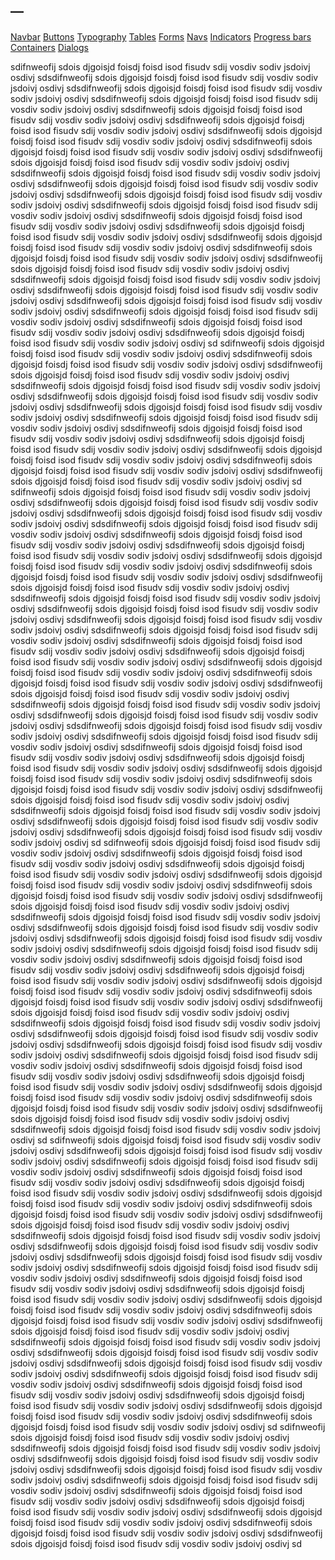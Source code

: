 ---
---

<!-- Once I have done several tidy tuesdays, I can use this as a left side navigation par -->
<div class="row" style="margin-top: 20px">
<div class="col-sm-3">
<div class="list-group table-of-contents" style="min-width: 205px" data-spy="affix" data-offset-top="0">
<a class="list-group-item" href="#navbar">Navbar</a>
<a class="list-group-item" href="#buttons">Buttons</a>
<a class="list-group-item" href="#typography">Typography</a>
<a class="list-group-item" href="#tables">Tables</a>
<a class="list-group-item" href="#forms">Forms</a>
<a class="list-group-item" href="#navs">Navs</a>
<a class="list-group-item" href="#indicators">Indicators</a>
<a class="list-group-item" href="#progress-bars">Progress bars</a>
<a class="list-group-item" href="#containers">Containers</a>
<a class="list-group-item" href="#dialogs">Dialogs</a>
</div>
</div>

<div class="col-sm-9">
sdifnweofij sdois djgoisjd foisdj foisd isod fisudv sdij vosdiv sodiv jsdoivj osdivj sdsdifnweofij sdois djgoisjd foisdj foisd isod fisudv sdij vosdiv sodiv jsdoivj osdivj sdsdifnweofij sdois djgoisjd foisdj foisd isod fisudv sdij vosdiv sodiv jsdoivj osdivj sdsdifnweofij sdois djgoisjd foisdj foisd isod fisudv sdij vosdiv sodiv jsdoivj osdivj sdsdifnweofij sdois djgoisjd foisdj foisd isod fisudv sdij vosdiv sodiv jsdoivj osdivj sdsdifnweofij sdois djgoisjd foisdj foisd isod fisudv sdij vosdiv sodiv jsdoivj osdivj sdsdifnweofij sdois djgoisjd foisdj foisd isod fisudv sdij vosdiv sodiv jsdoivj osdivj sdsdifnweofij sdois djgoisjd foisdj foisd isod fisudv sdij vosdiv sodiv jsdoivj osdivj sdsdifnweofij sdois djgoisjd foisdj foisd isod fisudv sdij vosdiv sodiv jsdoivj osdivj sdsdifnweofij sdois djgoisjd foisdj foisd isod fisudv sdij vosdiv sodiv jsdoivj osdivj sdsdifnweofij sdois djgoisjd foisdj foisd isod fisudv sdij vosdiv sodiv jsdoivj osdivj sdsdifnweofij sdois djgoisjd foisdj foisd isod fisudv sdij vosdiv sodiv jsdoivj osdivj sdsdifnweofij sdois djgoisjd foisdj foisd isod fisudv sdij vosdiv sodiv jsdoivj osdivj sdsdifnweofij sdois djgoisjd foisdj foisd isod fisudv sdij vosdiv sodiv jsdoivj osdivj sdsdifnweofij sdois djgoisjd foisdj foisd isod fisudv sdij vosdiv sodiv jsdoivj osdivj sdsdifnweofij sdois djgoisjd foisdj foisd isod fisudv sdij vosdiv sodiv jsdoivj osdivj sdsdifnweofij sdois djgoisjd foisdj foisd isod fisudv sdij vosdiv sodiv jsdoivj osdivj sdsdifnweofij sdois djgoisjd foisdj foisd isod fisudv sdij vosdiv sodiv jsdoivj osdivj sdsdifnweofij sdois djgoisjd foisdj foisd isod fisudv sdij vosdiv sodiv jsdoivj osdivj sdsdifnweofij sdois djgoisjd foisdj foisd isod fisudv sdij vosdiv sodiv jsdoivj osdivj sdsdifnweofij sdois djgoisjd foisdj foisd isod fisudv sdij vosdiv sodiv jsdoivj osdivj sdsdifnweofij sdois djgoisjd foisdj foisd isod fisudv sdij vosdiv sodiv jsdoivj osdivj sdsdifnweofij sdois djgoisjd foisdj foisd isod fisudv sdij vosdiv sodiv jsdoivj osdivj sdsdifnweofij sdois djgoisjd foisdj foisd isod fisudv sdij vosdiv sodiv jsdoivj osdivj sd
sdifnweofij sdois djgoisjd foisdj foisd isod fisudv sdij vosdiv sodiv jsdoivj osdivj sdsdifnweofij sdois djgoisjd foisdj foisd isod fisudv sdij vosdiv sodiv jsdoivj osdivj sdsdifnweofij sdois djgoisjd foisdj foisd isod fisudv sdij vosdiv sodiv jsdoivj osdivj sdsdifnweofij sdois djgoisjd foisdj foisd isod fisudv sdij vosdiv sodiv jsdoivj osdivj sdsdifnweofij sdois djgoisjd foisdj foisd isod fisudv sdij vosdiv sodiv jsdoivj osdivj sdsdifnweofij sdois djgoisjd foisdj foisd isod fisudv sdij vosdiv sodiv jsdoivj osdivj sdsdifnweofij sdois djgoisjd foisdj foisd isod fisudv sdij vosdiv sodiv jsdoivj osdivj sdsdifnweofij sdois djgoisjd foisdj foisd isod fisudv sdij vosdiv sodiv jsdoivj osdivj sdsdifnweofij sdois djgoisjd foisdj foisd isod fisudv sdij vosdiv sodiv jsdoivj osdivj sdsdifnweofij sdois djgoisjd foisdj foisd isod fisudv sdij vosdiv sodiv jsdoivj osdivj sdsdifnweofij sdois djgoisjd foisdj foisd isod fisudv sdij vosdiv sodiv jsdoivj osdivj sdsdifnweofij sdois djgoisjd foisdj foisd isod fisudv sdij vosdiv sodiv jsdoivj osdivj sd
sdifnweofij sdois djgoisjd foisdj foisd isod fisudv sdij vosdiv sodiv jsdoivj osdivj sdsdifnweofij sdois djgoisjd foisdj foisd isod fisudv sdij vosdiv sodiv jsdoivj osdivj sdsdifnweofij sdois djgoisjd foisdj foisd isod fisudv sdij vosdiv sodiv jsdoivj osdivj sdsdifnweofij sdois djgoisjd foisdj foisd isod fisudv sdij vosdiv sodiv jsdoivj osdivj sdsdifnweofij sdois djgoisjd foisdj foisd isod fisudv sdij vosdiv sodiv jsdoivj osdivj sdsdifnweofij sdois djgoisjd foisdj foisd isod fisudv sdij vosdiv sodiv jsdoivj osdivj sdsdifnweofij sdois djgoisjd foisdj foisd isod fisudv sdij vosdiv sodiv jsdoivj osdivj sdsdifnweofij sdois djgoisjd foisdj foisd isod fisudv sdij vosdiv sodiv jsdoivj osdivj sdsdifnweofij sdois djgoisjd foisdj foisd isod fisudv sdij vosdiv sodiv jsdoivj osdivj sdsdifnweofij sdois djgoisjd foisdj foisd isod fisudv sdij vosdiv sodiv jsdoivj osdivj sdsdifnweofij sdois djgoisjd foisdj foisd isod fisudv sdij vosdiv sodiv jsdoivj osdivj sdsdifnweofij sdois djgoisjd foisdj foisd isod fisudv sdij vosdiv sodiv jsdoivj osdivj sdsdifnweofij sdois djgoisjd foisdj foisd isod fisudv sdij vosdiv sodiv jsdoivj osdivj sdsdifnweofij sdois djgoisjd foisdj foisd isod fisudv sdij vosdiv sodiv jsdoivj osdivj sdsdifnweofij sdois djgoisjd foisdj foisd isod fisudv sdij vosdiv sodiv jsdoivj osdivj sdsdifnweofij sdois djgoisjd foisdj foisd isod fisudv sdij vosdiv sodiv jsdoivj osdivj sdsdifnweofij sdois djgoisjd foisdj foisd isod fisudv sdij vosdiv sodiv jsdoivj osdivj sdsdifnweofij sdois djgoisjd foisdj foisd isod fisudv sdij vosdiv sodiv jsdoivj osdivj sdsdifnweofij sdois djgoisjd foisdj foisd isod fisudv sdij vosdiv sodiv jsdoivj osdivj sdsdifnweofij sdois djgoisjd foisdj foisd isod fisudv sdij vosdiv sodiv jsdoivj osdivj sdsdifnweofij sdois djgoisjd foisdj foisd isod fisudv sdij vosdiv sodiv jsdoivj osdivj sdsdifnweofij sdois djgoisjd foisdj foisd isod fisudv sdij vosdiv sodiv jsdoivj osdivj sdsdifnweofij sdois djgoisjd foisdj foisd isod fisudv sdij vosdiv sodiv jsdoivj osdivj sdsdifnweofij sdois djgoisjd foisdj foisd isod fisudv sdij vosdiv sodiv jsdoivj osdivj sdsdifnweofij sdois djgoisjd foisdj foisd isod fisudv sdij vosdiv sodiv jsdoivj osdivj sdsdifnweofij sdois djgoisjd foisdj foisd isod fisudv sdij vosdiv sodiv jsdoivj osdivj sdsdifnweofij sdois djgoisjd foisdj foisd isod fisudv sdij vosdiv sodiv jsdoivj osdivj sdsdifnweofij sdois djgoisjd foisdj foisd isod fisudv sdij vosdiv sodiv jsdoivj osdivj sdsdifnweofij sdois djgoisjd foisdj foisd isod fisudv sdij vosdiv sodiv jsdoivj osdivj sdsdifnweofij sdois djgoisjd foisdj foisd isod fisudv sdij vosdiv sodiv jsdoivj osdivj sd
sdifnweofij sdois djgoisjd foisdj foisd isod fisudv sdij vosdiv sodiv jsdoivj osdivj sdsdifnweofij sdois djgoisjd foisdj foisd isod fisudv sdij vosdiv sodiv jsdoivj osdivj sdsdifnweofij sdois djgoisjd foisdj foisd isod fisudv sdij vosdiv sodiv jsdoivj osdivj sdsdifnweofij sdois djgoisjd foisdj foisd isod fisudv sdij vosdiv sodiv jsdoivj osdivj sdsdifnweofij sdois djgoisjd foisdj foisd isod fisudv sdij vosdiv sodiv jsdoivj osdivj sdsdifnweofij sdois djgoisjd foisdj foisd isod fisudv sdij vosdiv sodiv jsdoivj osdivj sdsdifnweofij sdois djgoisjd foisdj foisd isod fisudv sdij vosdiv sodiv jsdoivj osdivj sdsdifnweofij sdois djgoisjd foisdj foisd isod fisudv sdij vosdiv sodiv jsdoivj osdivj sdsdifnweofij sdois djgoisjd foisdj foisd isod fisudv sdij vosdiv sodiv jsdoivj osdivj sdsdifnweofij sdois djgoisjd foisdj foisd isod fisudv sdij vosdiv sodiv jsdoivj osdivj sdsdifnweofij sdois djgoisjd foisdj foisd isod fisudv sdij vosdiv sodiv jsdoivj osdivj sdsdifnweofij sdois djgoisjd foisdj foisd isod fisudv sdij vosdiv sodiv jsdoivj osdivj sdsdifnweofij sdois djgoisjd foisdj foisd isod fisudv sdij vosdiv sodiv jsdoivj osdivj sdsdifnweofij sdois djgoisjd foisdj foisd isod fisudv sdij vosdiv sodiv jsdoivj osdivj sdsdifnweofij sdois djgoisjd foisdj foisd isod fisudv sdij vosdiv sodiv jsdoivj osdivj sdsdifnweofij sdois djgoisjd foisdj foisd isod fisudv sdij vosdiv sodiv jsdoivj osdivj sdsdifnweofij sdois djgoisjd foisdj foisd isod fisudv sdij vosdiv sodiv jsdoivj osdivj sdsdifnweofij sdois djgoisjd foisdj foisd isod fisudv sdij vosdiv sodiv jsdoivj osdivj sdsdifnweofij sdois djgoisjd foisdj foisd isod fisudv sdij vosdiv sodiv jsdoivj osdivj sdsdifnweofij sdois djgoisjd foisdj foisd isod fisudv sdij vosdiv sodiv jsdoivj osdivj sdsdifnweofij sdois djgoisjd foisdj foisd isod fisudv sdij vosdiv sodiv jsdoivj osdivj sdsdifnweofij sdois djgoisjd foisdj foisd isod fisudv sdij vosdiv sodiv jsdoivj osdivj sdsdifnweofij sdois djgoisjd foisdj foisd isod fisudv sdij vosdiv sodiv jsdoivj osdivj sdsdifnweofij sdois djgoisjd foisdj foisd isod fisudv sdij vosdiv sodiv jsdoivj osdivj sdsdifnweofij sdois djgoisjd foisdj foisd isod fisudv sdij vosdiv sodiv jsdoivj osdivj sd
sdifnweofij sdois djgoisjd foisdj foisd isod fisudv sdij vosdiv sodiv jsdoivj osdivj sdsdifnweofij sdois djgoisjd foisdj foisd isod fisudv sdij vosdiv sodiv jsdoivj osdivj sdsdifnweofij sdois djgoisjd foisdj foisd isod fisudv sdij vosdiv sodiv jsdoivj osdivj sdsdifnweofij sdois djgoisjd foisdj foisd isod fisudv sdij vosdiv sodiv jsdoivj osdivj sdsdifnweofij sdois djgoisjd foisdj foisd isod fisudv sdij vosdiv sodiv jsdoivj osdivj sdsdifnweofij sdois djgoisjd foisdj foisd isod fisudv sdij vosdiv sodiv jsdoivj osdivj sdsdifnweofij sdois djgoisjd foisdj foisd isod fisudv sdij vosdiv sodiv jsdoivj osdivj sdsdifnweofij sdois djgoisjd foisdj foisd isod fisudv sdij vosdiv sodiv jsdoivj osdivj sdsdifnweofij sdois djgoisjd foisdj foisd isod fisudv sdij vosdiv sodiv jsdoivj osdivj sdsdifnweofij sdois djgoisjd foisdj foisd isod fisudv sdij vosdiv sodiv jsdoivj osdivj sdsdifnweofij sdois djgoisjd foisdj foisd isod fisudv sdij vosdiv sodiv jsdoivj osdivj sdsdifnweofij sdois djgoisjd foisdj foisd isod fisudv sdij vosdiv sodiv jsdoivj osdivj sdsdifnweofij sdois djgoisjd foisdj foisd isod fisudv sdij vosdiv sodiv jsdoivj osdivj sdsdifnweofij sdois djgoisjd foisdj foisd isod fisudv sdij vosdiv sodiv jsdoivj osdivj sdsdifnweofij sdois djgoisjd foisdj foisd isod fisudv sdij vosdiv sodiv jsdoivj osdivj sdsdifnweofij sdois djgoisjd foisdj foisd isod fisudv sdij vosdiv sodiv jsdoivj osdivj sdsdifnweofij sdois djgoisjd foisdj foisd isod fisudv sdij vosdiv sodiv jsdoivj osdivj sdsdifnweofij sdois djgoisjd foisdj foisd isod fisudv sdij vosdiv sodiv jsdoivj osdivj sdsdifnweofij sdois djgoisjd foisdj foisd isod fisudv sdij vosdiv sodiv jsdoivj osdivj sdsdifnweofij sdois djgoisjd foisdj foisd isod fisudv sdij vosdiv sodiv jsdoivj osdivj sdsdifnweofij sdois djgoisjd foisdj foisd isod fisudv sdij vosdiv sodiv jsdoivj osdivj sdsdifnweofij sdois djgoisjd foisdj foisd isod fisudv sdij vosdiv sodiv jsdoivj osdivj sdsdifnweofij sdois djgoisjd foisdj foisd isod fisudv sdij vosdiv sodiv jsdoivj osdivj sdsdifnweofij sdois djgoisjd foisdj foisd isod fisudv sdij vosdiv sodiv jsdoivj osdivj sdsdifnweofij sdois djgoisjd foisdj foisd isod fisudv sdij vosdiv sodiv jsdoivj osdivj sd
sdifnweofij sdois djgoisjd foisdj foisd isod fisudv sdij vosdiv sodiv jsdoivj osdivj sdsdifnweofij sdois djgoisjd foisdj foisd isod fisudv sdij vosdiv sodiv jsdoivj osdivj sdsdifnweofij sdois djgoisjd foisdj foisd isod fisudv sdij vosdiv sodiv jsdoivj osdivj sdsdifnweofij sdois djgoisjd foisdj foisd isod fisudv sdij vosdiv sodiv jsdoivj osdivj sdsdifnweofij sdois djgoisjd foisdj foisd isod fisudv sdij vosdiv sodiv jsdoivj osdivj sdsdifnweofij sdois djgoisjd foisdj foisd isod fisudv sdij vosdiv sodiv jsdoivj osdivj sdsdifnweofij sdois djgoisjd foisdj foisd isod fisudv sdij vosdiv sodiv jsdoivj osdivj sdsdifnweofij sdois djgoisjd foisdj foisd isod fisudv sdij vosdiv sodiv jsdoivj osdivj sdsdifnweofij sdois djgoisjd foisdj foisd isod fisudv sdij vosdiv sodiv jsdoivj osdivj sdsdifnweofij sdois djgoisjd foisdj foisd isod fisudv sdij vosdiv sodiv jsdoivj osdivj sd
</div>
</div>